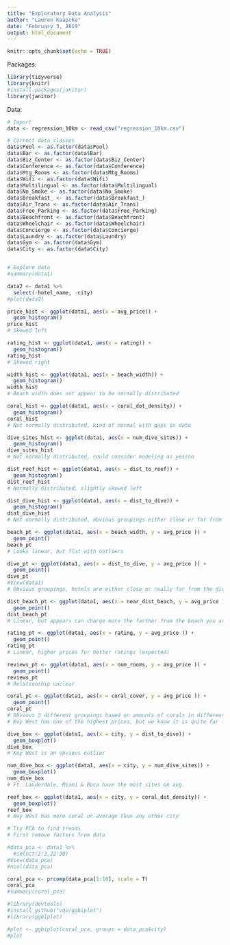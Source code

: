 ```yaml
---
title: "Exploratory Data Analysis"
author: "Lauren Kaapcke"
date: "February 3, 2019"
output: html_document
---
```


```r
knitr::opts_chunk$set(echo = TRUE)
```

Packages:
```r

library(tidyverse)
library(knitr)
#install.packages(janitor)
library(janitor)

```

Data:
```r

# Import
data <- regression_10km <- read_csv("regression_10km.csv")

# Correct data classes
data$Pool <- as.factor(data$Pool)
data$Bar <- as.factor(data$Bar)
data$Biz_Center <- as.factor(data$Biz_Center)
data$Conference <- as.factor(data$Conference)
data$Mtg_Rooms <- as.factor(data$Mtg_Rooms)
data$Wifi <- as.factor(data$Wifi)
data$Multilingual <- as.factor(data$Multilingual)
data$No_Smoke <- as.factor(data$No_Smoke)
data$Breakfast_ <- as.factor(data$Breakfast_)
data$Air_Trans <- as.factor(data$Air_Trans)
data$Free_Parking <- as.factor(data$Free_Parking)
data$Beachfront <- as.factor(data$Beachfront)
data$Wheelchair <- as.factor(data$Wheelchair)
data$Concierge <- as.factor(data$Concierge)
data$Laundry <- as.factor(data$Laundry)
data$Gym <- as.factor(data$Gym)
data$City <- as.factor(data$City)



```

```r

# Explore data
#summary(data1)

data2 <- data1 %>% 
  select(-hotel_name, -city)
#plot(data2)

price_hist <- ggplot(data1, aes(x = avg_price)) +
  geom_histogram()
price_hist
# Skewed left

rating_hist <- ggplot(data1, aes(x = rating)) +
  geom_histogram()
rating_hist
# Skewed right

width_hist <- ggplot(data1, aes(x = beach_width)) +
  geom_histogram()
width_hist
# Beach width does not appear to be normally distributed

coral_hist <- ggplot(data1, aes(x = coral_dot_density)) +
  geom_histogram()
coral_hist
# Not normally distributed, kind of normal with gaps in data

dive_sites_hist <- ggplot(data1, aes(x = num_dive_sites)) +
  geom_histogram()
dive_sites_hist
# Not normally distributed, could consider modeling as yes/no

dist_reef_hist <- ggplot(data1, aes(x = dist_to_reef)) +
  geom_histogram()
dist_reef_hist
# Normally distributed, slightly skewed left

dist_dive_hist <- ggplot(data1, aes(x = dist_to_dive)) +
  geom_histogram()
dist_dive_hist
# Not normally distributed, obvious groupings either close or far from dive sites. All far sites are in Key West.

beach_pt <- ggplot(data1, aes(x = beach_width, y = avg_price )) +
  geom_point()
beach_pt
# Looks linear, but flat with outliers

dive_pt <- ggplot(data1, aes(x = dist_to_dive, y = avg_price )) +
  geom_point()
dive_pt
#View(data1)
# Obvious groupings, hotels are either close or really far from the dive sites. 

dist_beach_pt <- ggplot(data1, aes(x = near_dist_beach, y = avg_price )) +
  geom_point()
dist_beach_pt
# Linear, but appears can charge more the farther from the beach you are (perhaps has to do with particular city?)

rating_pt <- ggplot(data1, aes(x = rating, y = avg_price )) +
  geom_point()
rating_pt
# Linear, higher prices for better ratings (expected)

reviews_pt <- ggplot(data1, aes(x = num_rooms, y = avg_price )) +
  geom_point()
reviews_pt
# Relationship unclear

coral_pt <- ggplot(data1, aes(x = coral_cover, y = avg_price )) +
  geom_point()
coral_pt
# Obvious 3 different groupings based on amounts of corals in different cities. Linear trend of higher price for more coral
# Key West has one of the highest prices, but we know it is quite far from the reef, this may skew our results

dive_box <- ggplot(data1, aes(x = city, y = dist_to_dive)) +
  geom_boxplot()
dive_box
# Key West is an obvious outlier

num_dive_box <- ggplot(data1, aes(x = city, y = num_dive_sites)) +
  geom_boxplot()
num_dive_box
# Ft. Lauderdale, Miami & Boca have the most sites on avg.

reef_box <- ggplot(data1, aes(x = city, y = coral_dot_density)) +
  geom_boxplot()
reef_box
# Key West has more coral on average than any other city

# Try PCA to find trends
# First remove factors from data

#data_pca <- data1 %>% 
  #select(2:3,22:30)
#View(data_pca)
#ncol(data_pca)

coral_pca <- prcomp(data_pca[1:10], scale = T)
coral_pca
#summary(coral_pca)

#library(devtools)
#install_github("vqv/ggbiplot")
#library(ggbiplot)

#plot <- ggbiplot(coral_pca, groups = data_pca$city)
#plot
```